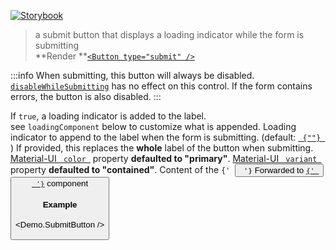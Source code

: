 
[![Storybook](https://img.shields.io/badge/Storybook-%23E06A8C?style=flat-square&logo=storybook&labelColor=%23ececec)](https://master--6193c82ff0559c003a4fdcba.chromatic.com?path=/story/form-controls-submitbutton--default-control)

> a submit button that displays a loading indicator while the form is submitting<br />
> **Render **[`<Button type="submit" />`](https://mui.com/components/buttons/)

:::info
When submitting, this button will always be disabled. [`disableWhileSubmitting`](/docs/Form/react-hook-form/api#props) has no effect on this control. If the form contains errors, the button is also disabled.
:::

<Props>
  <Prop icon="cf.png" name="displayLoading" type="boolean" defaultValue="true">
    If <code>true</code>, a loading indicator is added to the label.<br/>
    see <code>loadingComponent</code> below to customize what is appended.
  </Prop>

  <Prop icon="cf.png" name="loadingComponent" type="node" defaultValue="<CircularProgress />">
    Loading indicator to append to the label when the form is submitting. (default: <a href="https://mui.com/components/progress/#circular" target="_blank"><code> {"<CircularProgress />"} </code></a>)
  </Prop>

  <Prop icon="cf.png" name="alternateLoadingContent" type="node">
    If provided, this replaces the <strong>whole</strong> label of the button when submitting.
  </Prop>

  <Prop icon="mui.png" name="color" type="string" defaultValue='"primary"'>
    <a href="https://mui.com/api/button/#props" target="_blank">Material-UI <code> color </code></a> property <strong>defaulted to "primary"</strong>.
  </Prop>

  <Prop icon="mui.png" name="variant" type="string" defaultValue='"contained"'>
    <a href="https://mui.com/api/button/#props" target="_blank">Material-UI <code> variant </code></a> property <strong>defaulted to "contained"</strong>.
  </Prop>

  <Prop icon="mui.png" name="children" type="node">
    Content of the <code>{' <Button /> '}</code>
  </Prop>

  <Prop icon="mui.png" name="{...props}" type="object">
    Forwarded to <a href="https://mui.com/components/buttons/" target="_blank"><code>{' <Button /> '}</code></a> component
  </Prop>
</Props>

#### Example
<Demo.SubmitButton />